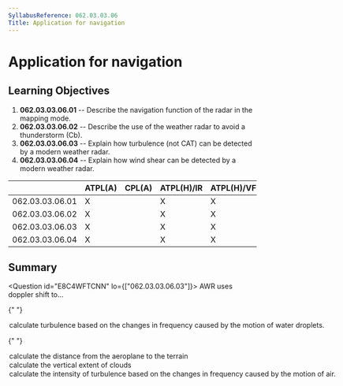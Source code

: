```yaml
---
SyllabusReference: 062.03.03.06
Title: Application for navigation
---
```


# Application for navigation

## Learning Objectives

1.  **062.03.03.06.01** -- Describe the navigation function of the radar in the
    mapping mode.
2.  **062.03.03.06.02** -- Describe the use of the weather radar to avoid a
    thunderstorm (Cb).
3.  **062.03.03.06.03** -- Explain how turbulence (not CAT) can be detected by a
    modern weather radar.
4.  **062.03.03.06.04** -- Explain how wind shear can be detected by a modern
    weather radar.

|                 | ATPL(A) | CPL(A) | ATPL(H)/IR | ATPL(H)/VFR | CPL(H) | IR  | CBIR(A) |
| --------------- | ------- | ------ | ---------- | ----------- | ------ | --- | ------- |
| 062.03.03.06.01 | X       |        | X          | X           |        | X   | X       |
| 062.03.03.06.02 | X       |        | X          | X           |        | X   | X       |
| 062.03.03.06.03 | X       |        | X          | X           |        | X   | X       |
| 062.03.03.06.04 | X       |        | X          | X           |        | X   | X       |

## Summary

<Question id="E8C4WFTCNN" lo={["062.03.03.06.03"]}>
  <Text variant="oneCorrect">AWR uses doppler shift to...</Text>

{" "}

<Option correct>
  calculate turbulence based on the changes in frequency caused by the motion of
  water droplets.
</Option>

{" "}

<Option>calculate the distance from the aeroplane to the terrain</Option>
<Option>calculate the vertical extent of clouds</Option>

  <Option>
    calculate the intensity of turbulence based on the changes in frequency
    caused by the motion of air.
  </Option>
</Question>
